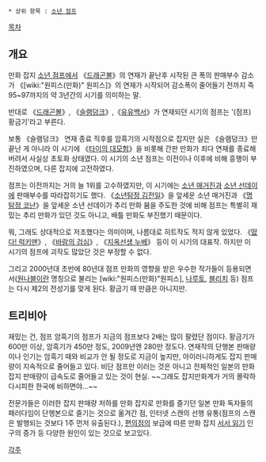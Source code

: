  * 상위 항목 : [[소년 점프]]

[[목차]]

== 개요 ==
만화 잡지 [[소년 점프]]에서 《[[드래곤볼]]》의 연재가 끝난후 시작된 큰 폭의 판매부수 감소가 《[wiki:"원피스(만화)" 원피스]》의 연재가 시작되어 감소폭이 줄어들기 전까지 즉 95~97까지의 약 3년간의 시기를 의미하는 말.

반대로 《[[드래곤볼]]》, 《[[슬램덩크]]》,《[[유유백서]]》가 연재되던 시기의 점프는 '(점프) 황금기'라고 부른다.

보통 《슬램덩크》 연재 종료 직후를 암흑기의 시작점으로 잡지만 실은 《슬램덩크》만 끝난 게 아니라 이 시기에 《[[타이의 대모험]]》을 비롯해 간판 만화가 죄다 연재를 종료해버려서 사실상 초토화 상태였다. 이 시기의 소년 점프는 이전이나 이후에 비해 흥행이 부진하였으며, 다른 잡지에 고전하였다. 
 
점프는 이전까지는 거의 늘 1위를 고수하였지만, 이 시기에는 [[소년 매거진]]과 [[소년 선데이]]에 판매부수를 따라잡히기도 했다. 《[[소년탐정 김전일]]》을 앞세운 소년 매거진과 《[[명탐정 코난]]》을 앞세운 소년 선데이가 추리 만화 붐을 주도한 것에 비해 점프는 특별히 재밌는 추리 만화가 있던 것도 아니고, 배틀 만화도 부진했기 때문이다.

뭐, 그래도 상대적으로 저조했다는 의미이며, 나름대로 히트작도 적지 않게 있었다. 《[[떴다! 럭키맨]]》, 《[[바람의 검심]]》, 《[[지옥선생 누베]]》 등이 이 시기의 대표작. 하지만 이 시기의 점프에 괴작도 많았단 것은 부정할 수 없다.

그리고 2000년대 초반에 80년대 점프 만화의 영향을 받은 우수한 작가들이 등용되면서([[원나블]]이란 명칭으로 불리는 [wiki:"원피스(만화)"원피스], [[나루토]], [[블리치]] 등) 점프는 다시 제2의 전성기를 맞게 된다. 황금기 때 만큼은 아니지만.

== 트리비아 ==
재밌는 건, 점프 암흑기의 점프가 지금의 점프보다 2배는 많이 팔렸단 점이다. 황금기가 600만 이상, 암흑기가 450만 정도, 2009년엔 280만 정도다. 연재작의 단행본 판매량이나 인기는 암흑기 때와 비교가 안 될 정도로 지금이 높지만, 아이러니하게도 잡지 판매량이 지속적으로 줄어들고 있다. 비단 점프만 이러는 것은 아니고 전체적인 일본의 만화 잡지 판매량이 급속도로 줄어들고 있는 것이 현실. ~~그래도 잡지만화계가 거의 몰락하다시피한 한국에 비하면야...~~

전문가들은 이러한 잡지 판매량 저하를 만화 잡지로 만화를 즐기던 일본 만화 독자들의 패러다임이 단행본으로 즐기는 것으로 옮겨간 점, 인터넷 스캔의 선행 유통(점프의 스캔은 발행되는 것보다 1주 먼저 유출된다.), [[편의점]]의 보급에 따른 만화 잡지 [[서서 읽기]] 인구의 증가 등 다양한 원인이 있는 것으로 보고있다. 

[[각주]]
